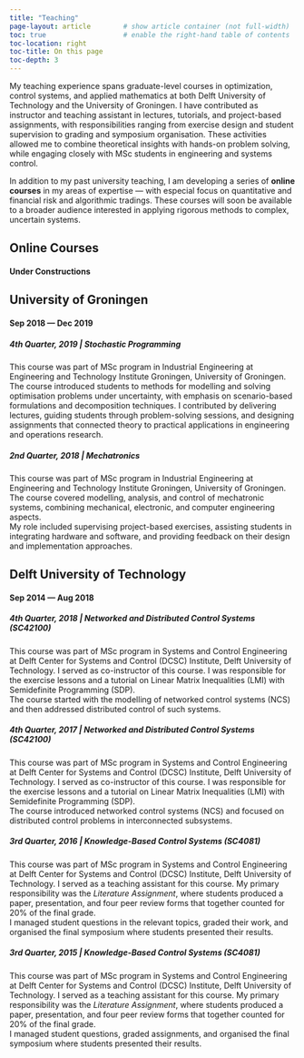 ```yaml
---
title: "Teaching"
page-layout: article        # show article container (not full-width)
toc: true                   # enable the right-hand table of contents
toc-location: right
toc-title: On this page
toc-depth: 3
---
```





My teaching experience spans graduate-level courses in optimization, control systems, and applied mathematics at both Delft University of Technology and the University of Groningen. I have contributed as instructor and teaching assistant in lectures, tutorials, and project-based assignments, with responsibilities ranging from exercise design and student supervision to grading and symposium organisation. These activities allowed me to combine theoretical insights with hands-on problem solving, while engaging closely with MSc students in engineering and systems control.  

In addition to my past university teaching, I am developing a series of **online courses** in my areas of expertise — with especial focus on quantitative and financial risk and algorithmic tradings. These courses will soon be available to a broader audience interested in applying rigorous methods to complex, uncertain systems.


## Online Courses

#### Under Constructions



## University of Groningen
#### Sep 2018 --- Dec 2019


##### 4th Quarter, 2019 | Stochastic Programming

This course was part of MSc program in Industrial Engineering at Engineering and Technology Institute Groningen, University of Groningen.
The course introduced students to methods for modelling and solving optimisation problems under uncertainty, with emphasis on scenario-based formulations and decomposition techniques. I contributed by delivering lectures, guiding students through problem-solving sessions, and designing assignments that connected theory to practical applications in engineering and operations research.

##### 2nd Quarter, 2018 | Mechatronics

This course was part of MSc program in Industrial Engineering at Engineering and Technology Institute Groningen, University of Groningen.
The course covered modelling, analysis, and control of mechatronic systems, combining mechanical, electronic, and computer engineering aspects.  
My role included supervising project-based exercises, assisting students in integrating hardware and software, and providing feedback on their design and implementation approaches.





## Delft University of Technology
#### Sep 2014 --- Aug 2018


##### 4th Quarter, 2018 | Networked and Distributed Control Systems (SC42100)

This course was part of MSc program in Systems and Control Engineering at Delft Center for Systems and Control (DCSC) Institute, Delft University of Technology.
I served as co-instructor of this course. I was responsible for the exercise lessons and a tutorial on Linear Matrix Inequalities (LMI) with Semidefinite Programming (SDP).  
The course started with the modelling of networked control systems (NCS) and then addressed distributed control of such systems.  

##### 4th Quarter, 2017 | Networked and Distributed Control Systems (SC42100)

This course was part of MSc program in Systems and Control Engineering at Delft Center for Systems and Control (DCSC) Institute, Delft University of Technology.
I served as co-instructor of this course. I was responsible for the exercise lessons and a tutorial on Linear Matrix Inequalities (LMI) with Semidefinite Programming (SDP).  
The course introduced networked control systems (NCS) and focused on distributed control problems in interconnected subsystems.  

##### 3rd Quarter, 2016 | Knowledge-Based Control Systems (SC4081)

This course was part of MSc program in Systems and Control Engineering at Delft Center for Systems and Control (DCSC) Institute, Delft University of Technology.
I served as a teaching assistant for this course. My primary responsibility was the *Literature Assignment*, where students produced a paper, presentation, and four peer review forms that together counted for 20% of the final grade.  
I managed student questions in the relevant topics, graded their work, and organised the final symposium where students presented their results.  

##### 3rd Quarter, 2015 | Knowledge-Based Control Systems (SC4081)

This course was part of MSc program in Systems and Control Engineering at Delft Center for Systems and Control (DCSC) Institute, Delft University of Technology.
I served as a teaching assistant for this course. My primary responsibility was the *Literature Assignment*, where students produced a paper, presentation, and four peer review forms that together counted for 20% of the final grade.  
I managed student questions, graded assignments, and organised the final symposium where students presented their results.  


